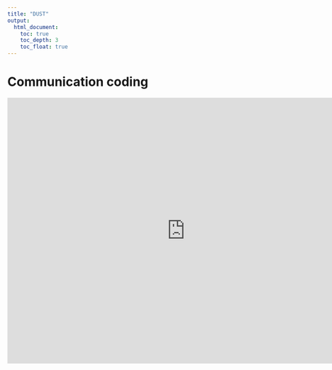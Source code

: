 ```yaml
---
title: "DUST"
output:
  html_document:
    toc: true
    toc_depth: 3
    toc_float: true
---
```


# Communication coding
<p><iframe src="https://docs.google.com/document/d/e/2PACX-1vTt3iKIxuSYElq_XB-gWt_hhqUlITMLI6uYk-hft7lrN07C4ud6Urqq2fvYDaRtTQZcHSXPekvbI4qv/pub?embedded=true"frameborder="0" width="800" height="600" allowfullscreen="true" mozallowfullscreen="true" webkitallowfullscreen="true"></iframe></p>
